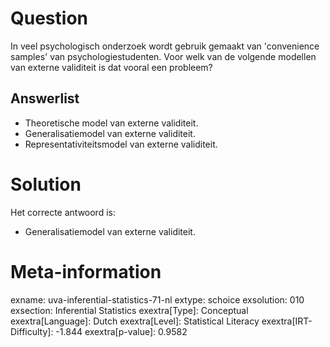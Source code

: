 Question
========

In veel psychologisch onderzoek wordt gebruik gemaakt van \'convenience
samples\' van psychologiestudenten. Voor welk van de volgende modellen
van externe validiteit is dat vooral een probleem?

Answerlist
----------

* Theoretische model van externe validiteit.
* Generalisatiemodel van externe validiteit.
* Representativiteitsmodel van externe validiteit.

Solution
========

Het correcte antwoord is: 

* Generalisatiemodel van externe validiteit.

Meta-information
================
exname: uva-inferential-statistics-71-nl
extype: schoice
exsolution: 010
exsection: Inferential Statistics
exextra[Type]: Conceptual
exextra[Language]: Dutch
exextra[Level]: Statistical Literacy
exextra[IRT-Difficulty]: -1.844
exextra[p-value]: 0.9582
